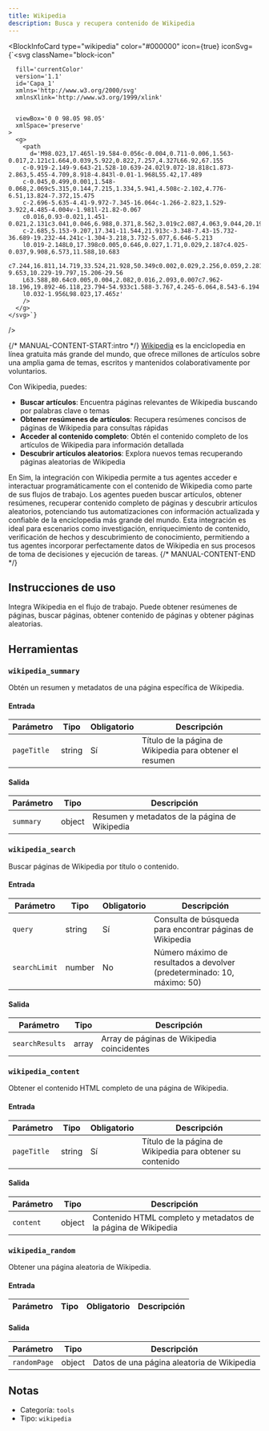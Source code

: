 ```yaml
---
title: Wikipedia
description: Busca y recupera contenido de Wikipedia
---
```



<BlockInfoCard 
  type="wikipedia"
  color="#000000"
  icon={true}
  iconSvg={`<svg className="block-icon"
      
      fill='currentColor'
      version='1.1'
      id='Capa_1'
      xmlns='http://www.w3.org/2000/svg'
      xmlnsXlink='http://www.w3.org/1999/xlink'
      
      
      viewBox='0 0 98.05 98.05'
      xmlSpace='preserve'
    >
      <g>
        <path
          d='M98.023,17.465l-19.584-0.056c-0.004,0.711-0.006,1.563-0.017,2.121c1.664,0.039,5.922,0.822,7.257,4.327L66.92,67.155
		c-0.919-2.149-9.643-21.528-10.639-24.02l9.072-18.818c1.873-2.863,5.455-4.709,8.918-4.843l-0.01-1.968L55.42,17.489
		c-0.045,0.499,0.001,1.548-0.068,2.069c5.315,0.144,7.215,1.334,5.941,4.508c-2.102,4.776-6.51,13.824-7.372,15.475
		c-2.696-5.635-4.41-9.972-7.345-16.064c-1.266-2.823,1.529-3.922,4.485-4.004v-1.981l-21.82-0.067
		c0.016,0.93-0.021,1.451-0.021,2.131c3.041,0.046,6.988,0.371,8.562,3.019c2.087,4.063,9.044,20.194,11.149,24.514
		c-2.685,5.153-9.207,17.341-11.544,21.913c-3.348-7.43-15.732-36.689-19.232-44.241c-1.304-3.218,3.732-5.077,6.646-5.213
		l0.019-2.148L0,17.398c0.005,0.646,0.027,1.71,0.029,2.187c4.025-0.037,9.908,6.573,11.588,10.683
		c7.244,16.811,14.719,33.524,21.928,50.349c0.002,0.029,2.256,0.059,2.281,0.008c4.717-9.653,10.229-19.797,15.206-29.56
		L63.588,80.64c0.005,0.004,2.082,0.016,2.093,0.007c7.962-18.196,19.892-46.118,23.794-54.933c1.588-3.767,4.245-6.064,8.543-6.194
		l0.032-1.956L98.023,17.465z'
        />
      </g>
    </svg>`}
/>

{/* MANUAL-CONTENT-START:intro */}
[Wikipedia](https://www.wikipedia.org/) es la enciclopedia en línea gratuita más grande del mundo, que ofrece millones de artículos sobre una amplia gama de temas, escritos y mantenidos colaborativamente por voluntarios.

Con Wikipedia, puedes:

- **Buscar artículos**: Encuentra páginas relevantes de Wikipedia buscando por palabras clave o temas
- **Obtener resúmenes de artículos**: Recupera resúmenes concisos de páginas de Wikipedia para consultas rápidas
- **Acceder al contenido completo**: Obtén el contenido completo de los artículos de Wikipedia para información detallada
- **Descubrir artículos aleatorios**: Explora nuevos temas recuperando páginas aleatorias de Wikipedia

En Sim, la integración con Wikipedia permite a tus agentes acceder e interactuar programáticamente con el contenido de Wikipedia como parte de sus flujos de trabajo. Los agentes pueden buscar artículos, obtener resúmenes, recuperar contenido completo de páginas y descubrir artículos aleatorios, potenciando tus automatizaciones con información actualizada y confiable de la enciclopedia más grande del mundo. Esta integración es ideal para escenarios como investigación, enriquecimiento de contenido, verificación de hechos y descubrimiento de conocimiento, permitiendo a tus agentes incorporar perfectamente datos de Wikipedia en sus procesos de toma de decisiones y ejecución de tareas.
{/* MANUAL-CONTENT-END */}

## Instrucciones de uso

Integra Wikipedia en el flujo de trabajo. Puede obtener resúmenes de páginas, buscar páginas, obtener contenido de páginas y obtener páginas aleatorias.

## Herramientas

### `wikipedia_summary`

Obtén un resumen y metadatos de una página específica de Wikipedia.

#### Entrada

| Parámetro | Tipo | Obligatorio | Descripción |
| --------- | ---- | ----------- | ----------- |
| `pageTitle` | string | Sí | Título de la página de Wikipedia para obtener el resumen |

#### Salida

| Parámetro | Tipo | Descripción |
| --------- | ---- | ----------- |
| `summary` | object | Resumen y metadatos de la página de Wikipedia |

### `wikipedia_search`

Buscar páginas de Wikipedia por título o contenido.

#### Entrada

| Parámetro | Tipo | Obligatorio | Descripción |
| --------- | ---- | -------- | ----------- |
| `query` | string | Sí | Consulta de búsqueda para encontrar páginas de Wikipedia |
| `searchLimit` | number | No | Número máximo de resultados a devolver \(predeterminado: 10, máximo: 50\) |

#### Salida

| Parámetro | Tipo | Descripción |
| --------- | ---- | ----------- |
| `searchResults` | array | Array de páginas de Wikipedia coincidentes |

### `wikipedia_content`

Obtener el contenido HTML completo de una página de Wikipedia.

#### Entrada

| Parámetro | Tipo | Obligatorio | Descripción |
| --------- | ---- | -------- | ----------- |
| `pageTitle` | string | Sí | Título de la página de Wikipedia para obtener su contenido |

#### Salida

| Parámetro | Tipo | Descripción |
| --------- | ---- | ----------- |
| `content` | object | Contenido HTML completo y metadatos de la página de Wikipedia |

### `wikipedia_random`

Obtener una página aleatoria de Wikipedia.

#### Entrada

| Parámetro | Tipo | Obligatorio | Descripción |
| --------- | ---- | -------- | ----------- |

#### Salida

| Parámetro | Tipo | Descripción |
| --------- | ---- | ----------- |
| `randomPage` | object | Datos de una página aleatoria de Wikipedia |

## Notas

- Categoría: `tools`
- Tipo: `wikipedia`
